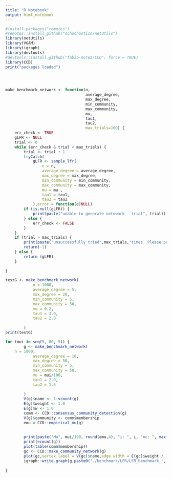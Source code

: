 ```yaml
---
title: "R Notebook"
output: html_notebook
---
```

  
```r
#install.packages("remotes")
#remotes::install_github("schochastics/netUtils")
library(netUtils)
library(VGAM)
library(igraph)
library(devtools)  
#devtools::install_github("fabio-morea/CCD", force = TRUE)
library(CCD)
print("packages loaded")


 
```

 
   
```r
make_benchmark_network <- function(n,
                                   average_degree,
                                   max_degree,
                                   min_community,
                                   max_community,
                                   mu,
                                   tau1,
                                   tau2, 
                                   max_trials=100) {
    err_check <- TRUE
    gLFR <- NULL
    trial <- 0
    while (err_check & trial < max_trials) {
        trial <- trial + 1
        tryCatch(
            gLFR <- sample_lfr(
                n = n,
                average_degree = average_degree,
                max_degree = max_degree,
                min_community = min_community,
                max_community = max_community,
                mu = mu ,
                tau1 = tau1,
                tau2 = tau2
            ),error = function(e)NULL)
        if (is.null(gLFR)) {
            print(paste("unable to generate netowork - trial", trial))
        } else {
            err_check <- FALSE
        }
    }
    if (trial > max_trials) {
        print(paste("unsuccessfully tried",max_trials,"times. Please provide a different set of params"))
        return(-1)
    } else {
        return (gLFR)
    }
    
}

testG <- make_benchmark_network(
            n = 1000,
            average_degree = 5,
            max_degree = 20,
            min_community = 5,
            max_community = 50,
            mu = 0.2,
            tau1 = 3.0,
            tau2 = 2.0
            
        )
print(testG)
```
   
   
```r
   
for (mui in seq(5, 80, 5)) {
        g <- make_benchmark_network(
    n = 1000,
            average_degree = 10,
            max_degree = 50,
            min_community = 5,
            max_community = 50,
            mu = mui/100,
            tau1 = 2.0,
            tau2 = 1.5
            
        )
        V(g)$name <- 1:vcount(g)
        E(g)$weight <- 1.0
        E(g)$w <- 1.0
        comm <- CCD::consensus_community_detection(g)
        V(g)$community <- comm$membership
        emu = CCD::empirical_mu(g)
 
        
        print(paste("Mu", mui/100, round(emu,4), "i: ", i, "nc: ", max(comm$membership)))
        print(ecount(g))
        plot(table(comm$membership))
        gc <- CCD::make_community_network(g)
        plot(gc,vertex.label = V(gc)$name,edge.width = E(gc)$weight / 10)
        igraph::write.graph(g,paste0('./benchmark/LFR/LFR_benchmark_', mui,'.gml'), format = 'gml')
    
}

 

```
 